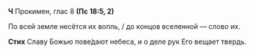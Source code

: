 **Ч** Прокимен, глас 8 **(Пс 18:5, 2)**

По всей земле несётся их вопль, / до концов вселенной — слово их.

**Стих** Славу Божью пове́дают небеса, и о деле рук Его вещает твердь.
